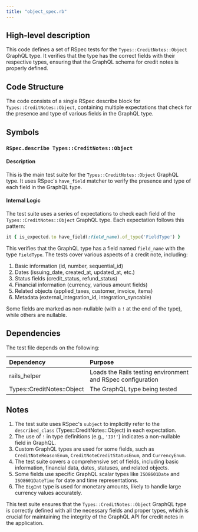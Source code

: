 ```yaml
---
title: "object_spec.rb"
---
```


## High-level description
This code defines a set of RSpec tests for the `Types::CreditNotes::Object` GraphQL type. It verifies that the type has the correct fields with their respective types, ensuring that the GraphQL schema for credit notes is properly defined.

## Code Structure
The code consists of a single RSpec describe block for `Types::CreditNotes::Object`, containing multiple expectations that check for the presence and type of various fields in the GraphQL type.

## Symbols

### `RSpec.describe Types::CreditNotes::Object`
#### Description
This is the main test suite for the `Types::CreditNotes::Object` GraphQL type. It uses RSpec's `have_field` matcher to verify the presence and type of each field in the GraphQL type.

#### Internal Logic
The test suite uses a series of expectations to check each field of the `Types::CreditNotes::Object` GraphQL type. Each expectation follows this pattern:

```ruby
it { is_expected.to have_field(:field_name).of_type('FieldType') }
```

This verifies that the GraphQL type has a field named `field_name` with the type `FieldType`. The tests cover various aspects of a credit note, including:

1. Basic information (id, number, sequential_id)
2. Dates (issuing_date, created_at, updated_at, etc.)
3. Status fields (credit_status, refund_status)
4. Financial information (currency, various amount fields)
5. Related objects (applied_taxes, customer, invoice, items)
6. Metadata (external_integration_id, integration_syncable)

Some fields are marked as non-nullable (with a `!` at the end of the type), while others are nullable.

## Dependencies
The test file depends on the following:

| Dependency | Purpose |
|:-----------|:--------|
| rails_helper | Loads the Rails testing environment and RSpec configuration |
| Types::CreditNotes::Object | The GraphQL type being tested |

## Notes
1. The test suite uses RSpec's `subject` to implicitly refer to the `described_class` (Types::CreditNotes::Object) in each expectation.
2. The use of `!` in type definitions (e.g., `'ID!'`) indicates a non-nullable field in GraphQL.
3. Custom GraphQL types are used for some fields, such as `CreditNoteReasonEnum`, `CreditNoteCreditStatusEnum`, and `CurrencyEnum`.
4. The test suite covers a comprehensive set of fields, including basic information, financial data, dates, statuses, and related objects.
5. Some fields use specific GraphQL scalar types like `ISO8601Date` and `ISO8601DateTime` for date and time representations.
6. The `BigInt` type is used for monetary amounts, likely to handle large currency values accurately.

This test suite ensures that the `Types::CreditNotes::Object` GraphQL type is correctly defined with all the necessary fields and proper types, which is crucial for maintaining the integrity of the GraphQL API for credit notes in the application.